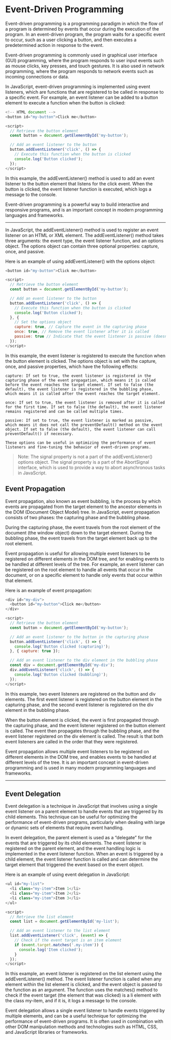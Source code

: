 # Event-Driven Programming 

Event-driven programming is a programming paradigm in which the flow of a program is determined by events that occur during the execution of the program. In an event-driven program, the program waits for a specific event to occur, such as a user clicking a button, and then executes a predetermined action in response to the event.

Event-driven programming is commonly used in graphical user interface (GUI) programming, where the program responds to user input events such as mouse clicks, key presses, and touch gestures. It is also used in network programming, where the program responds to network events such as incoming connections or data.

In JavaScript, event-driven programming is implemented using event listeners, which are functions that are registered to be called in response to a specific event. For example, an event listener can be added to a button element to execute a function when the button is clicked:

```.js
<!-- HTML document -->
<button id="my-button">Click me</button>

<script>
  // Retrieve the button element
  const button = document.getElementById('my-button');

  // Add an event listener to the button
  button.addEventListener('click', () => {
    // Execute this function when the button is clicked
    console.log('Button clicked');
  });
</script>

```

In this example, the addEventListener() method is used to add an event listener to the button element that listens for the click event. When the button is clicked, the event listener function is executed, which logs a message to the console.

Event-driven programming is a powerful way to build interactive and responsive programs, and is an important concept in modern programming languages and frameworks.


------ 

In JavaScript, the addEventListener() method is used to register an event listener on an HTML or XML element. The addEventListener() method takes three arguments: the event type, the event listener function, and an options object. The options object can contain three optional properties: capture, once, and passive.

Here is an example of using addEventListener() with the options object:

```.js
<button id="my-button">Click me</button>

<script>
  // Retrieve the button element
  const button = document.getElementById('my-button');

  // Add an event listener to the button
  button.addEventListener('click', () => {
    // Execute this function when the button is clicked
    console.log('Button clicked');
  }, {
    // Set the options object
    capture: true, // Capture the event in the capturing phase
    once: true, // Remove the event listener after it is called
    passive: true // Indicate that the event listener is passive (doesn't call preventDefault)
  });
</script>

```
In this example, the event listener is registered to execute the function when the button element is clicked. The options object is set with the capture, once, and passive properties, which have the following effects:

    capture: If set to true, the event listener is registered in the capturing phase of the event propagation, which means it is called before the event reaches the target element. If set to false (the default), the event listener is registered in the bubbling phase, which means it is called after the event reaches the target element.

    once: If set to true, the event listener is removed after it is called for the first time. If set to false (the default), the event listener remains registered and can be called multiple times.

    passive: If set to true, the event listener is marked as passive, which means it does not call the preventDefault() method on the event object. If set to false (the default), the event listener can call preventDefault() if necessary.

    These options can be useful in optimizing the performance of event listeners and fine-tuning the behavior of event-driven programs.

> Note: The signal property is not a part of the addEventListener() options object. The signal property is a part of the AbortSignal interface, which is used to provide a way to abort asynchronous tasks in JavaScript.


## Event Propagation 

Event propagation, also known as event bubbling, is the process by which events are propagated from the target element to the ancestor elements in the DOM (Document Object Model) tree. In JavaScript, event propagation consists of two phases: the capturing phase and the bubbling phase.

During the capturing phase, the event travels from the root element of the document (the window object) down to the target element. During the bubbling phase, the event travels from the target element back up to the root element.

Event propagation is useful for allowing multiple event listeners to be registered on different elements in the DOM tree, and for enabling events to be handled at different levels of the tree. For example, an event listener can be registered on the root element to handle all events that occur in the document, or on a specific element to handle only events that occur within that element.

Here is an example of event propagation:

```.js
<div id="my-div">
  <button id="my-button">Click me</button>
</div>

<script>
  // Retrieve the button element
  const button = document.getElementById('my-button');

  // Add an event listener to the button in the capturing phase
  button.addEventListener('click', () => {
    console.log('Button clicked (capturing)');
  }, { capture: true });

  // Add an event listener to the div element in the bubbling phase
  const div = document.getElementById('my-div');
  div.addEventListener('click', () => {
    console.log('Button clicked (bubbling)');
  });
</script>
```

In this example, two event listeners are registered on the button and div elements. The first event listener is registered on the button element in the capturing phase, and the second event listener is registered on the div element in the bubbling phase.

When the button element is clicked, the event is first propagated through the capturing phase, and the event listener registered on the button element is called. The event then propagates through the bubbling phase, and the event listener registered on the div element is called. The result is that both event listeners are called in the order that they were registered.

Event propagation allows multiple event listeners to be registered on different elements in the DOM tree, and enables events to be handled at different levels of the tree. It is an important concept in event-driven programming and is used in many modern programming languages and frameworks.

---

## Event Delegation 

Event delegation is a technique in JavaScript that involves using a single event listener on a parent element to handle events that are triggered by its child elements. This technique can be useful for optimizing the performance of event-driven programs, particularly when dealing with large or dynamic sets of elements that require event handling.

In event delegation, the parent element is used as a "delegate" for the events that are triggered by its child elements. The event listener is registered on the parent element, and the event handling logic is implemented in the event listener function. When an event is triggered by a child element, the event listener function is called and can determine the target element that triggered the event based on the event object.

Here is an example of using event delegation in JavaScript:

```.js

<ul id="my-list">
  <li class="my-item">Item 1</li>
  <li class="my-item">Item 2</li>
  <li class="my-item">Item 3</li>
</ul>

<script>
  // Retrieve the list element
  const list = document.getElementById('my-list');

  // Add an event listener to the list element
  list.addEventListener('click', (event) => {
    // Check if the event target is an item element
    if (event.target.matches('.my-item')) {
      console.log('Item clicked');
    }
  });
</script>

```
In this example, an event listener is registered on the list element using the addEventListener() method. The event listener function is called when any element within the list element is clicked, and the event object is passed to the function as an argument. The function uses the matches() method to check if the event target (the element that was clicked) is a li element with the class my-item, and if it is, it logs a message to the console.

Event delegation allows a single event listener to handle events triggered by multiple elements, and can be a useful technique for optimizing the performance of event-driven programs. It is often used in combination with other DOM manipulation methods and technologies such as HTML, CSS, and JavaScript libraries or frameworks.